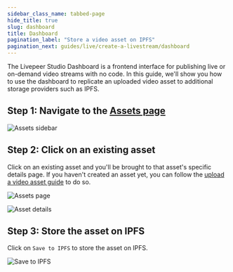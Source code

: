 ```yaml
---
sidebar_class_name: tabbed-page
hide_title: true
slug: dashboard
title: Dashboard
pagination_label: "Store a video asset on IPFS"
pagination_next: guides/live/create-a-livestream/dashboard
---
```



<Tabs />

The Livepeer Studio Dashboard is a frontend interface for publishing live or
on-demand video streams with no code. In this guide, we'll show you how to use
the dashboard to replicate an uploaded video asset to additional storage
providers such as IPFS.

## Step 1: Navigate to the [Assets page](https://livepeer.studio/dashboard/assets)

![Assets sidebar](/../static/guides/Dashboard-1.png)

## Step 2: Click on an existing asset

Click on an existing asset and you'll be brought to that asset's specific
details page. If you haven't created an asset yet, you can follow the
[upload a video asset guide](/guides/on-demand/upload-video-asset#dashboard) to
do so.

![Assets page](/../static/guides/Dashboard-4.png)

![Asset details](/../static/guides/Dashboard-5.png)

## Step 3: Store the asset on IPFS

Click on `Save to IPFS` to store the asset on IPFS.

![Save to IPFS](/../static/guides/Dashboard-6.png)
